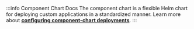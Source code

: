:::info Component Chart Docs
The component chart is a flexible Helm chart for deploying custom applications in a standardized manner. Learn more about **[configuring component-chart deployments](../configuration/deployments/helm/chart/component-chart.mdx)**.
:::
